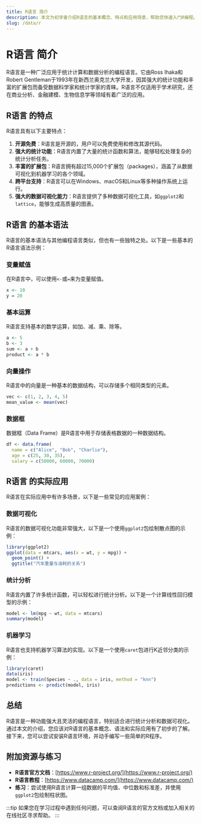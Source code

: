 ```yaml
---
title: R语言 简介
description: 本文为初学者介绍R语言的基本概念、特点和应用场景，帮助您快速入门R编程。
slug: /data/r
---
```


# R语言 简介

R语言是一种广泛应用于统计计算和数据分析的编程语言。它由Ross Ihaka和Robert Gentleman于1993年在新西兰奥克兰大学开发，因其强大的统计功能和丰富的扩展包而备受数据科学家和统计学家的青睐。R语言不仅适用于学术研究，还在商业分析、金融建模、生物信息学等领域有着广泛的应用。

## R语言 的特点

R语言具有以下主要特点：

1. **开源免费**：R语言是开源的，用户可以免费使用和修改其源代码。
2. **强大的统计功能**：R语言内置了大量的统计函数和算法，能够轻松处理复杂的统计分析任务。
3. **丰富的扩展包**：R语言拥有超过15,000个扩展包（packages），涵盖了从数据可视化到机器学习的各个领域。
4. **跨平台支持**：R语言可以在Windows、macOS和Linux等多种操作系统上运行。
5. **强大的数据可视化能力**：R语言提供了多种数据可视化工具，如`ggplot2`和`lattice`，能够生成高质量的图表。

## R语言 的基本语法

R语言的基本语法与其他编程语言类似，但也有一些独特之处。以下是一些基本的R语言语法示例：

### 变量赋值

在R语言中，可以使用`<-`或`=`来为变量赋值。

```r
x <- 10
y = 20
```

### 基本运算

R语言支持基本的数学运算，如加、减、乘、除等。

```r
a <- 5
b <- 3
sum <- a + b
product <- a * b
```

### 向量操作

R语言中的向量是一种基本的数据结构，可以存储多个相同类型的元素。

```r
vec <- c(1, 2, 3, 4, 5)
mean_value <- mean(vec)
```

### 数据框

数据框（Data Frame）是R语言中用于存储表格数据的一种数据结构。

```r
df <- data.frame(
  name = c("Alice", "Bob", "Charlie"),
  age = c(25, 30, 35),
  salary = c(50000, 60000, 70000)
```

## R语言 的实际应用

R语言在实际应用中有许多场景，以下是一些常见的应用案例：

### 数据可视化

R语言的数据可视化功能非常强大，以下是一个使用`ggplot2`包绘制散点图的示例：

```r
library(ggplot2)
ggplot(data = mtcars, aes(x = wt, y = mpg)) +
  geom_point() +
  ggtitle("汽车重量与油耗的关系")
```

### 统计分析

R语言内置了许多统计函数，可以轻松进行统计分析。以下是一个计算线性回归模型的示例：

```r
model <- lm(mpg ~ wt, data = mtcars)
summary(model)
```

### 机器学习

R语言也支持机器学习算法的实现。以下是一个使用`caret`包进行K近邻分类的示例：

```r
library(caret)
data(iris)
model <- train(Species ~ ., data = iris, method = "knn")
predictions <- predict(model, iris)
```

## 总结

R语言是一种功能强大且灵活的编程语言，特别适合进行统计分析和数据可视化。通过本文的介绍，您应该对R语言的基本概念、语法和实际应用有了初步的了解。接下来，您可以尝试安装R语言环境，并动手编写一些简单的R程序。

## 附加资源与练习

- **R语言官方文档**：[https://www.r-project.org/](https://www.r-project.org/)
- **R语言教程**：[https://www.datacamp.com/](https://www.datacamp.com/)
- **练习**：尝试使用R语言计算一组数据的平均值、中位数和标准差，并使用`ggplot2`包绘制柱状图。

:::tip
如果您在学习过程中遇到任何问题，可以查阅R语言的官方文档或加入相关的在线社区寻求帮助。
:::